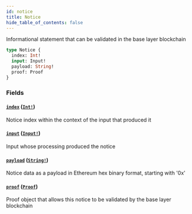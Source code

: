 ```yaml
---
id: notice
title: Notice
hide_table_of_contents: false
---
```



Informational statement that can be validated in the base layer blockchain

```graphql
type Notice {
  index: Int!
  input: Input!
  payload: String!
  proof: Proof
}
```


### Fields

#### [`index`](#) ([`Int!`](/cartesi-rollups/next/api/graphql/scalars/int))

Notice index within the context of the input that produced it


#### [`input`](#) ([`Input!`](/cartesi-rollups/next/api/graphql/objects/input))

Input whose processing produced the notice


#### [`payload`](#) ([`String!`](/cartesi-rollups/next/api/graphql/scalars/string))

Notice data as a payload in Ethereum hex binary format, starting with '0x'


#### [`proof`](#) ([`Proof`](/cartesi-rollups/next/api/graphql/objects/proof))

Proof object that allows this notice to be validated by the base layer blockchain




